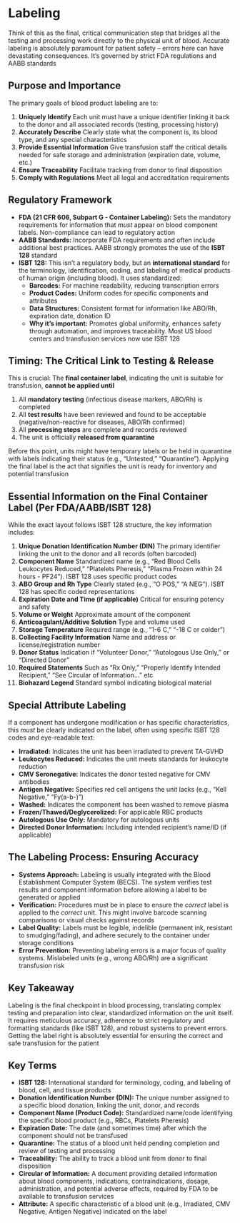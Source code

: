 # Labeling {-}

Think of this as the final, critical communication step that bridges all the testing and processing work directly to the physical unit of blood. Accurate labeling is absolutely paramount for patient safety – errors here can have devastating consequences. It's governed by strict FDA regulations and AABB standards

## **Purpose and Importance** {-}

The primary goals of blood product labeling are to:

1.  **Uniquely Identify** Each unit must have a unique identifier linking it back to the donor and all associated records (testing, processing history)
2.  **Accurately Describe** Clearly state what the component is, its blood type, and any special characteristics
3.  **Provide Essential Information** Give transfusion staff the critical details needed for safe storage and administration (expiration date, volume, etc.)
4.  **Ensure Traceability** Facilitate tracking from donor to final disposition
5.  **Comply with Regulations** Meet all legal and accreditation requirements

## **Regulatory Framework** {-}

*   **FDA (21 CFR 606, Subpart G - Container Labeling):** Sets the mandatory requirements for information that *must* appear on blood component labels. Non-compliance can lead to regulatory action
*   **AABB Standards:** Incorporate FDA requirements and often include additional best practices. AABB strongly promotes the use of the **ISBT 128** standard
*   **ISBT 128:** This isn't a regulatory body, but an **international standard** for the terminology, identification, coding, and labeling of medical products of human origin (including blood). It uses standardized:
    *   **Barcodes:** For machine readability, reducing transcription errors
    *   **Product Codes:** Uniform codes for specific components and attributes
    *   **Data Structures:** Consistent format for information like ABO/Rh, expiration date, donation ID
    *   **Why it's important:** Promotes global uniformity, enhances safety through automation, and improves traceability. Most US blood centers and transfusion services now use ISBT 128

## **Timing: The Critical Link to Testing & Release** {-}

This is crucial: The **final container label**, indicating the unit is suitable for transfusion, **cannot be applied until**

1.  All **mandatory testing** (infectious disease markers, ABO/Rh) is completed
2.  All **test results** have been reviewed and found to be acceptable (negative/non-reactive for diseases, ABO/Rh confirmed)
3.  All **processing steps** are complete and records reviewed
4.  The unit is officially **released from quarantine**

Before this point, units might have temporary labels or be held in quarantine with labels indicating their status (e.g., "Untested," "Quarantine"). Applying the final label is the act that signifies the unit is ready for inventory and potential transfusion

## **Essential Information on the Final Container Label (Per FDA/AABB/ISBT 128)** {-}

While the exact layout follows ISBT 128 structure, the key information includes:

1.  **Unique Donation Identification Number (DIN)** The primary identifier linking the unit to the donor and all records (often barcoded)
2.  **Component Name** Standardized name (e.g., "Red Blood Cells Leukocytes Reduced," "Platelets Pheresis," "Plasma Frozen within 24 hours - PF24"). ISBT 128 uses specific product codes
3.  **ABO Group and Rh Type** Clearly stated (e.g., "O POS," "A NEG"). ISBT 128 has specific coded representations
4.  **Expiration Date and Time (if applicable)** Critical for ensuring potency and safety
5.  **Volume or Weight** Approximate amount of the component
6.  **Anticoagulant/Additive Solution** Type and volume used
7.  **Storage Temperature** Required range (e.g., "1-6 C," "-18 C or colder")
8.  **Collecting Facility Information** Name and address or license/registration number
9.  **Donor Status** Indication if "Volunteer Donor," "Autologous Use Only," or "Directed Donor"
10. **Required Statements** Such as "Rx Only," "Properly Identify Intended Recipient," "See Circular of Information..." etc
11. **Biohazard Legend** Standard symbol indicating biological material

## **Special Attribute Labeling** {-}

If a component has undergone modification or has specific characteristics, this *must* be clearly indicated on the label, often using specific ISBT 128 codes and eye-readable text:

*   **Irradiated:** Indicates the unit has been irradiated to prevent TA-GVHD
*   **Leukocytes Reduced:** Indicates the unit meets standards for leukocyte reduction
*   **CMV Seronegative:** Indicates the donor tested negative for CMV antibodies
*   **Antigen Negative:** Specifies red cell antigens the unit lacks (e.g., "Kell Negative," "Fy(a-b-)")
*   **Washed:** Indicates the component has been washed to remove plasma
*   **Frozen/Thawed/Deglycerolized:** For applicable RBC products
*   **Autologous Use Only:** Mandatory for autologous units
*   **Directed Donor Information:** Including intended recipient's name/ID (if applicable)

## **The Labeling Process: Ensuring Accuracy** {-}

*   **Systems Approach:** Labeling is usually integrated with the Blood Establishment Computer System (BECS). The system verifies test results and component information before allowing a label to be generated or applied
*   **Verification:** Procedures must be in place to ensure the *correct* label is applied to the *correct* unit. This might involve barcode scanning comparisons or visual checks against records
*   **Label Quality:** Labels must be legible, indelible (permanent ink, resistant to smudging/fading), and adhere securely to the container under storage conditions
*   **Error Prevention:** Preventing labeling errors is a major focus of quality systems. Mislabeled units (e.g., wrong ABO/Rh) are a significant transfusion risk

## **Key Takeaway** {-}

Labeling is the final checkpoint in blood processing, translating complex testing and preparation into clear, standardized information on the unit itself. It requires meticulous accuracy, adherence to strict regulatory and formatting standards (like ISBT 128), and robust systems to prevent errors. Getting the label right is absolutely essential for ensuring the correct and safe transfusion for the patient

## **Key Terms** {-}

*   **ISBT 128:** International standard for terminology, coding, and labeling of blood, cell, and tissue products
*   **Donation Identification Number (DIN):** The unique number assigned to a specific blood donation, linking the unit, donor, and records
*   **Component Name (Product Code):** Standardized name/code identifying the specific blood product (e.g., RBCs, Platelets Pheresis)
*   **Expiration Date:** The date (and sometimes time) after which the component should not be transfused
*   **Quarantine:** The status of a blood unit held pending completion and review of testing and processing
*   **Traceability:** The ability to track a blood unit from donor to final disposition
*   **Circular of Information:** A document providing detailed information about blood components, indications, contraindications, dosage, administration, and potential adverse effects, required by FDA to be available to transfusion services
*   **Attribute:** A specific characteristic of a blood unit (e.g., Irradiated, CMV Negative, Antigen Negative) indicated on the label
